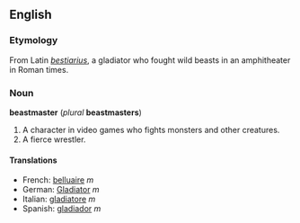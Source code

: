 ==English==
===Etymology===
From Latin ''[[bestiarius]]'', a gladiator who fought wild beasts in an amphitheater in Roman times.

===Noun===
'''beastmaster''' (''plural'' '''beastmasters''')

#A character in video games who fights monsters and other creatures.
#A fierce wrestler.

====Translations====
*French: [[belluaire]] ''m''
*German: [[Gladiator#German|Gladiator]] ''m''
*Italian: [[gladiatore]] ''m''
*Spanish: [[gladiador]] ''m''